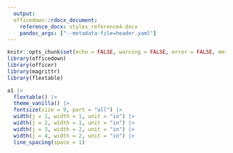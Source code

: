 ```yaml
---
  output:
  officedown::rdocx_document: 
    reference_docx: styles_reference4.docx
    pandoc_args: ["--metadata-file=header.yaml"]
---
```


```r
knitr::opts_chunk$set(echo = FALSE, warning = FALSE, error = FALSE, message = FALSE)
library(officedown)
library(officer)
library(magrittr)
library(flextable)
```

```r

a1 |>
  flextable() |>
  theme_vanilla() |>
  fontsize(size = 9, part = "all") |>
  width(j = 1, width = 1, unit = "in") |>
  width(j = 2, width = 1, unit = "in") |>
  width(j = 3, width = 2, unit = "in") |>
  width(j = 4, width = 2, unit = "in") |>
  line_spacing(space = 1)
```